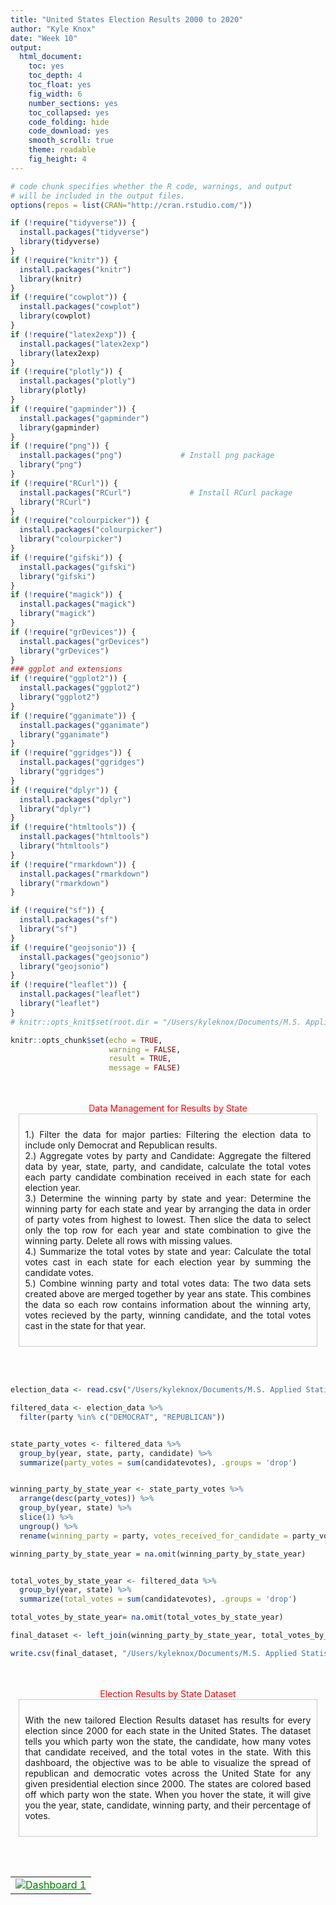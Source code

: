 ```yaml
---
title: "United States Election Results 2000 to 2020"
author: "Kyle Knox"
date: "Week 10"
output:
  html_document: 
    toc: yes
    toc_depth: 4
    toc_float: yes
    fig_width: 6
    number_sections: yes
    toc_collapsed: yes
    code_folding: hide
    code_download: yes
    smooth_scroll: true
    theme: readable
    fig_height: 4
---
```

  
  <style type="text/css">
  
  div#TOC li {
list-style:none;
background-color:lightgray;
background-image:none;
background-repeat:none;
background-position:0;
font-family: Arial, Helvetica, sans-serif;
color: #780c0c;
  }

/* mouse over link */
  div#TOC a:hover {
color: red;
}

/* unvisited link */
  div#TOC a:link {
color: blue;
}



h1.title {
  font-size: 24px;
  color: Darkblue;
  text-align: center;
  font-family: Arial, Helvetica, sans-serif;
  font-variant-caps: normal;
}
h4.author { 
  font-size: 18px;
  font-family: "Times New Roman", Times, serif;
  color: DarkRed;
  text-align: center;
}
h4.date { 
  font-size: 18px;
  font-family: "Times New Roman", Times, serif;
  color: DarkBlue;
  text-align: center;
}
h1 {
  font-size: 22px;
  font-family: "Times New Roman", Times, serif;
  color: darkred;
  text-align: center;
}
h2 { /
    font-size: 18px;
  font-family: "Times New Roman", Times, serif;
  color: navy;
  text-align: left;
}

h3 { 
  font-size: 15px;
  font-family: "Times New Roman", Times, serif;
  color: navy;
  text-align: left;
}

h4 { /* Header 4 - and the author and data headers use this too  */
    font-size: 18px;
  font-family: "Times New Roman", Times, serif;
  color: darkred;
  text-align: left;
}

/* unvisited link */
  a:link {
    color: green;
  }

/* visited link */
  a:visited {
    color: green;
  }

/* mouse over link */
  a:hover {
    color: red;
  }

/* selected link */
  a:active {
    color: yellow;
  }

</style>
  
  
```r
# code chunk specifies whether the R code, warnings, and output 
# will be included in the output files.
options(repos = list(CRAN="http://cran.rstudio.com/"))

if (!require("tidyverse")) {
  install.packages("tidyverse")
  library(tidyverse)
}
if (!require("knitr")) {
  install.packages("knitr")
  library(knitr)
}
if (!require("cowplot")) {
  install.packages("cowplot")
  library(cowplot)
}
if (!require("latex2exp")) {
  install.packages("latex2exp")
  library(latex2exp)
}
if (!require("plotly")) {
  install.packages("plotly")
  library(plotly)
}
if (!require("gapminder")) {
  install.packages("gapminder")
  library(gapminder)
}
if (!require("png")) {
  install.packages("png")             # Install png package
  library("png")
}
if (!require("RCurl")) {
  install.packages("RCurl")             # Install RCurl package
  library("RCurl")
}
if (!require("colourpicker")) {
  install.packages("colourpicker")              
  library("colourpicker")
}
if (!require("gifski")) {
  install.packages("gifski")              
  library("gifski")
}
if (!require("magick")) {
  install.packages("magick")              
  library("magick")
}
if (!require("grDevices")) {
  install.packages("grDevices")              
  library("grDevices")
}
### ggplot and extensions
if (!require("ggplot2")) {
  install.packages("ggplot2")              
  library("ggplot2")
}
if (!require("gganimate")) {
  install.packages("gganimate")              
  library("gganimate")
}
if (!require("ggridges")) {
  install.packages("ggridges")              
  library("ggridges")
}
if (!require("dplyr")) {
  install.packages("dplyr")              
  library("dplyr")
}
if (!require("htmltools")) {
  install.packages("htmltools")              
  library("htmltools")
}
if (!require("rmarkdown")) {
  install.packages("rmarkdown")              
  library("rmarkdown")
}

if (!require("sf")) {
  install.packages("sf")
  library("sf")
}
if (!require("geojsonio")) {
  install.packages("geojsonio")
  library("geojsonio")
}
if (!require("leaflet")) {
  install.packages("leaflet")
  library("leaflet")
}
# knitr::opts_knit$set(root.dir = "/Users/kyleknox/Documents/M.S. Applied Statistics/SPRING 2024/STA533/week10)

knitr::opts_chunk$set(echo = TRUE,       
                      warning = FALSE,   
                      result = TRUE,   
                      message = FALSE)
```
<br>
<br>
<div style="text-align: center;"><span style="color: red;">Data Management for Results by State</span></div>

<div style="width: 95%; margin: 0 auto; text-align: justify; border: 1px solid #ccc; padding: 10px; box-sizing: border-box;">
  <p style="text-align: justify;">
  1.) Filter the data for major parties:  Filtering the election data to include only Democrat and Republican results. <br>
  2.) Aggregate votes by party and Candidate: Aggregate the filtered data by year, state, party, and candidate, calculate the total votes each party candidate combination received in each state for each election year. 
  <br>
  3.) Determine the winning party by state and year: Determine the winning party for each state and year by arranging the data in order of party votes from highest to lowest.  Then slice the data to select only the top row for each year and state combination to give the winning party.  Delete all rows with missing values. 
  <br>
  4.) Summarize the total votes by state and year: Calculate the total votes cast in each state for each election year by summing the candidate votes.  <br>
  5.) Combine winning party and total votes data: The two data sets created above are merged together by year ans state.  This combines the data so each row contains information about the winning arty, votes recieved by the party, winning candidate, and the total votes cast in the state for that year. <br>
 </p>
</div>
<br>
<br>

```r
election_data <- read.csv("/Users/kyleknox/Documents/M.S. Applied Statistics/SPRING 2024/STA553/Week10/countypresidential_election_2000-2020.csv")

filtered_data <- election_data %>%
  filter(party %in% c("DEMOCRAT", "REPUBLICAN"))


state_party_votes <- filtered_data %>%
  group_by(year, state, party, candidate) %>%
  summarize(party_votes = sum(candidatevotes), .groups = 'drop')


winning_party_by_state_year <- state_party_votes %>%
  arrange(desc(party_votes)) %>%
  group_by(year, state) %>%
  slice(1) %>%
  ungroup() %>%
  rename(winning_party = party, votes_received_for_candidate = party_votes, candidate1 = candidate)

winning_party_by_state_year = na.omit(winning_party_by_state_year)


total_votes_by_state_year <- filtered_data %>%
  group_by(year, state) %>%
  summarize(total_votes = sum(candidatevotes), .groups = 'drop')

total_votes_by_state_year= na.omit(total_votes_by_state_year)

final_dataset <- left_join(winning_party_by_state_year, total_votes_by_state_year, by = c("year", "state"))

write.csv(final_dataset, "/Users/kyleknox/Documents/M.S. Applied Statistics/SPRING 2024/STA553/Week10/Pt_2.csv", row.names=FALSE)
```

<br>
<br>
<div style="text-align: center;"><span style="color: red;">Election Results by State Dataset</span></div>

<div style="width: 95%; margin: 0 auto; text-align: justify; border: 1px solid #ccc; padding: 10px; box-sizing: border-box;">
  <p style="text-align: justify;">
With the new tailored Election Results dataset has results for every election since 2000 for each state in the United States.  The dataset tells you which party won the state, the candidate, how many votes that candidate received, and the total votes in the state. With this dashboard, the objective was to be able to visualize the spread of republican and democratic votes across the United State for any given presidential election since 2000. The states are colored based off which party won the state. When you hover the state, it will give you the year, state, candidate, winning party, and their percentage of votes. 
 </p>
</div>
<br>
<br>

<table>
<tr>
<td>
<div class='tableauPlaceholder' id='viz1712173315937' style='position: relative' width: 5000px; height: 4500px;px>
   <noscript>
        <a href='#'>
            <img alt='Dashboard 1 ' src='https://public.tableau.com/static/images/9N/9NKPZ3SQ4/1_rss.png' style='border: none' />
        </a>
   </noscript>
   
   <object class='tableauViz' style='display:none;'>
        <param name='host_url' value='https%3A%2F%2Fpublic.tableau.com%2F' />
        <param name='embed_code_version' value='3' />
        <param name='path' value='shared/9NKPZ3SQ4' />
        <param name='toolbar' value='yes' />
        <param name='static_image' value='https://public.tableau.com/static/images/9N/9NKPZ3SQ4/1.png' />
        <param name='animate_transition' value='yes' />
        <param name='display_static_image' value='yes' />
        <param name='display_spinner' value='yes' />
        <param name='display_overlay' value='yes' />
        <param name='display_count' value='yes' />
        <param name='language' value='en-US' />
   </object>
</div>
 
<script type='text/javascript'>
    var divElement = document.getElementById('viz1712173315937');
    var vizElement = divElement.getElementsByTagName('object')[0];
    if (divElement.offsetWidth > 800) {
        vizElement.style.minWidth = '820px';
        vizElement.style.maxWidth = '1420px';
        vizElement.style.width = '100%';
        vizElement.style.minHeight = '587px';
        vizElement.style.maxHeight = '887px';
        vizElement.style.height = (divElement.offsetWidth * 0.75) + 'px';
    } else if (divElement.offsetWidth > 500) {
        vizElement.style.minWidth = '820px';
        vizElement.style.maxWidth = '1420px';
        vizElement.style.width = '100%';
        vizElement.style.minHeight = '587px';
        vizElement.style.maxHeight = '887px';
        vizElement.style.height = (divElement.offsetWidth * 0.75) + 'px';
    } else {
        vizElement.style.width = '100%';
        vizElement.style.height = '727px';
    }
    var scriptElement = document.createElement('script');
    scriptElement.src = 'https://public.tableau.com/javascripts/api/viz_v1.js';
    vizElement.parentNode.insertBefore(scriptElement, vizElement);
</script>
</td>
</tr>
</table>






